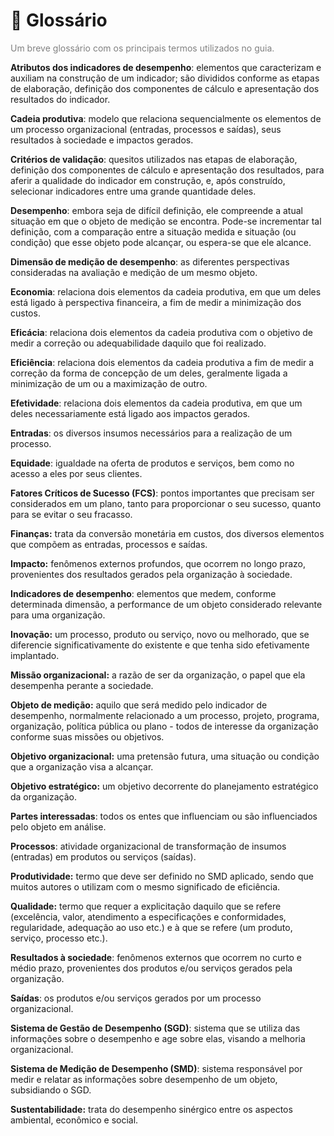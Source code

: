 # 📖 Glossário {.unnumbered}

[Um breve glossário com os principais termos utilizados no guia.]{style="color: gray"}

**Atributos dos indicadores de desempenho**: elementos que caracterizam e auxiliam na construção de um indicador; são divididos conforme as etapas de elaboração, definição dos componentes de cálculo e apresentação dos resultados do indicador.

**Cadeia produtiva**: modelo que relaciona sequencialmente os elementos de um processo organizacional (entradas, processos e saídas), seus resultados à sociedade e impactos gerados.

**Critérios de validação**: quesitos utilizados nas etapas de elaboração, definição dos componentes de cálculo e apresentação dos resultados, para aferir a qualidade do indicador em construção, e, após construído, selecionar indicadores entre uma grande quantidade deles.

**Desempenho**: embora seja de difícil definição, ele compreende a atual situação em que o objeto de medição se encontra. Pode-se incrementar tal definição, com a comparação entre a situação medida e situação (ou condição) que esse objeto pode alcançar, ou espera-se que ele alcance.

**Dimensão de medição de desempenho**: as diferentes perspectivas consideradas na avaliação e medição de um mesmo objeto.

**Economia**: relaciona dois elementos da cadeia produtiva, em que um deles está ligado à perspectiva financeira, a fim de medir a minimização dos custos.

**Eficácia**: relaciona dois elementos da cadeia produtiva com o objetivo de medir a correção ou adequabilidade daquilo que foi realizado.

**Eficiência**: relaciona dois elementos da cadeia produtiva a fim de medir a correção da forma de concepção de um deles, geralmente ligada a minimização de um ou a maximização de outro.

**Efetividade**: relaciona dois elementos da cadeia produtiva, em que um deles necessariamente está ligado aos impactos gerados.

**Entradas**: os diversos insumos necessários para a realização de um processo.

**Equidade**: igualdade na oferta de produtos e serviços, bem como no acesso a eles por seus clientes.

**Fatores Críticos de Sucesso (FCS)**: pontos importantes que precisam ser considerados em um plano, tanto para proporcionar o seu sucesso, quanto para se evitar o seu fracasso.

**Finanças:** trata da conversão monetária em custos, dos diversos elementos que compõem as entradas, processos e saídas.

**Impacto:** fenômenos externos profundos, que ocorrem no longo prazo, provenientes dos resultados gerados pela organização à sociedade.

**Indicadores de desempenho**: elementos que medem, conforme determinada dimensão, a performance de um objeto considerado relevante para uma organização.

**Inovação:** um processo, produto ou serviço, novo ou melhorado, que se diferencie significativamente do existente e que tenha sido efetivamente implantado.

**Missão organizacional:** a razão de ser da organização, o papel que ela desempenha perante a sociedade.

**Objeto de medição:** aquilo que será medido pelo indicador de desempenho, normalmente relacionado a um processo, projeto, programa, organização, política pública ou plano - todos de interesse da organização conforme suas missões ou objetivos.

**Objetivo organizacional:** uma pretensão futura, uma situação ou condição que a organização visa a alcançar.

**Objetivo estratégico:** um objetivo decorrente do planejamento estratégico da organização.

**Partes interessadas**: todos os entes que influenciam ou são influenciados pelo objeto em análise.

**Processos**: atividade organizacional de transformação de insumos (entradas) em produtos ou serviços (saídas).

**Produtividade:** termo que deve ser definido no SMD aplicado, sendo que muitos autores o utilizam com o mesmo significado de eficiência.

**Qualidade:** termo que requer a explicitação daquilo que se refere (excelência, valor, atendimento a especificações e conformidades, regularidade, adequação ao uso etc.) e à que se refere (um produto, serviço, processo etc.).

**Resultados à sociedade**: fenômenos externos que ocorrem no curto e médio prazo, provenientes dos produtos e/ou serviços gerados pela organização.

**Saídas**: os produtos e/ou serviços gerados por um processo organizacional.

**Sistema de Gestão de Desempenho (SGD)**: sistema que se utiliza das informações sobre o desempenho e age sobre elas, visando a melhoria organizacional.

**Sistema de Medição de Desempenho (SMD)**: sistema responsável por medir e relatar as informações sobre desempenho de um objeto, subsidiando o SGD.

**Sustentabilidade:** trata do desempenho sinérgico entre os aspectos ambiental, econômico e social.
